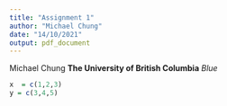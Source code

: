 ```yaml
---
title: "Assignment 1"
author: "Michael Chung"
date: "14/10/2021"
output: pdf_document
---
```

Michael Chung
**The University of British Columbia** 
*Blue*

```r
x  = c(1,2,3)
y = c(3,4,5)
```

